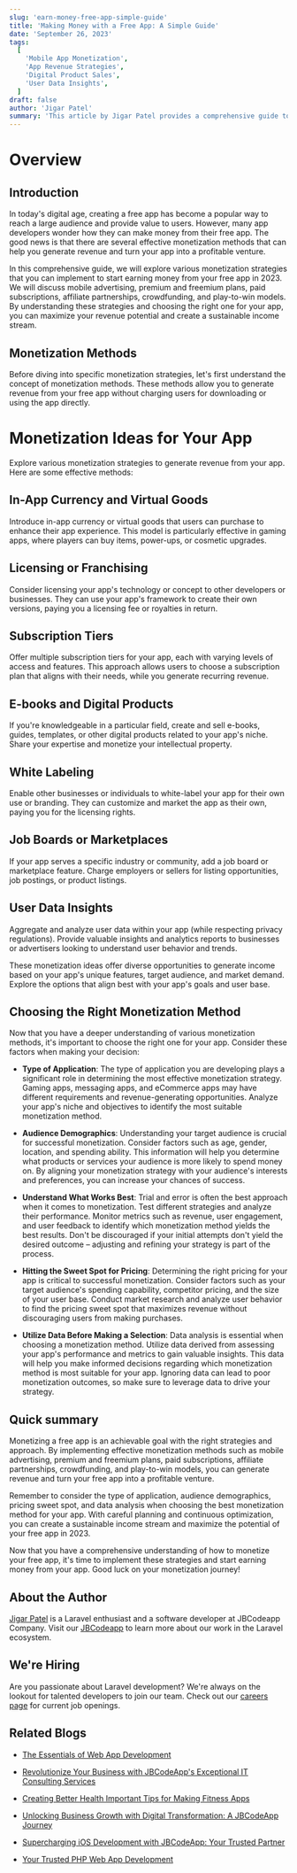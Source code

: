```yaml
---
slug: 'earn-money-free-app-simple-guide'
title: 'Making Money with a Free App: A Simple Guide'
date: 'September 26, 2023'
tags:
  [
    'Mobile App Monetization',
    'App Revenue Strategies',
    'Digital Product Sales',
    'User Data Insights',
  ]
draft: false
author: 'Jigar Patel'
summary: 'This article by Jigar Patel provides a comprehensive guide to monetizing free mobile apps in 2023, exploring diverse strategies and emphasizing the importance of data-driven decision-making for successful revenue generation.'
---
```


# Overview

<TOCInline toc={props.toc} exclude="Overview" toHeading={2} defaultimage="" />

## Introduction

In today's digital age, creating a free app has become a popular way to reach a large audience and provide value to users. However, many app developers wonder how they can make money from their free app. The good news is that there are several effective monetization methods that can help you generate revenue and turn your app into a profitable venture.

In this comprehensive guide, we will explore various monetization strategies that you can implement to start earning money from your free app in 2023. We will discuss mobile advertising, premium and freemium plans, paid subscriptions, affiliate partnerships, crowdfunding, and play-to-win models. By understanding these strategies and choosing the right one for your app, you can maximize your revenue potential and create a sustainable income stream.

## Monetization Methods

Before diving into specific monetization strategies, let's first understand the concept of monetization methods. These methods allow you to generate revenue from your free app without charging users for downloading or using the app directly.

# Monetization Ideas for Your App

Explore various monetization strategies to generate revenue from your app. Here are some effective methods:

## In-App Currency and Virtual Goods

Introduce in-app currency or virtual goods that users can purchase to enhance their app experience. This model is particularly effective in gaming apps, where players can buy items, power-ups, or cosmetic upgrades.

## Licensing or Franchising

Consider licensing your app's technology or concept to other developers or businesses. They can use your app's framework to create their own versions, paying you a licensing fee or royalties in return.

## Subscription Tiers

Offer multiple subscription tiers for your app, each with varying levels of access and features. This approach allows users to choose a subscription plan that aligns with their needs, while you generate recurring revenue.

## E-books and Digital Products

If you're knowledgeable in a particular field, create and sell e-books, guides, templates, or other digital products related to your app's niche. Share your expertise and monetize your intellectual property.

## White Labeling

Enable other businesses or individuals to white-label your app for their own use or branding. They can customize and market the app as their own, paying you for the licensing rights.

## Job Boards or Marketplaces

If your app serves a specific industry or community, add a job board or marketplace feature. Charge employers or sellers for listing opportunities, job postings, or product listings.

## User Data Insights

Aggregate and analyze user data within your app (while respecting privacy regulations). Provide valuable insights and analytics reports to businesses or advertisers looking to understand user behavior and trends.

These monetization ideas offer diverse opportunities to generate income based on your app's unique features, target audience, and market demand. Explore the options that align best with your app's goals and user base.

## Choosing the Right Monetization Method

Now that you have a deeper understanding of various monetization methods, it's important to choose the right one for your app. Consider these factors when making your decision:

- **Type of Application**: The type of application you are developing plays a significant role in determining the most effective monetization strategy. Gaming apps, messaging apps, and eCommerce apps may have different requirements and revenue-generating opportunities. Analyze your app's niche and objectives to identify the most suitable monetization method.

- **Audience Demographics**: Understanding your target audience is crucial for successful monetization. Consider factors such as age, gender, location, and spending ability. This information will help you determine what products or services your audience is more likely to spend money on. By aligning your monetization strategy with your audience's interests and preferences, you can increase your chances of success.

- **Understand What Works Best**: Trial and error is often the best approach when it comes to monetization. Test different strategies and analyze their performance. Monitor metrics such as revenue, user engagement, and user feedback to identify which monetization method yields the best results. Don't be discouraged if your initial attempts don't yield the desired outcome – adjusting and refining your strategy is part of the process.

- **Hitting the Sweet Spot for Pricing**: Determining the right pricing for your app is critical to successful monetization. Consider factors such as your target audience's spending capability, competitor pricing, and the size of your user base. Conduct market research and analyze user behavior to find the pricing sweet spot that maximizes revenue without discouraging users from making purchases.

- **Utilize Data Before Making a Selection**: Data analysis is essential when choosing a monetization method. Utilize data derived from assessing your app's performance and metrics to gain valuable insights. This data will help you make informed decisions regarding which monetization method is most suitable for your app. Ignoring data can lead to poor monetization outcomes, so make sure to leverage data to drive your strategy.

## Quick summary

Monetizing a free app is an achievable goal with the right strategies and approach. By implementing effective monetization methods such as mobile advertising, premium and freemium plans, paid subscriptions, affiliate partnerships, crowdfunding, and play-to-win models, you can generate revenue and turn your free app into a profitable venture.

Remember to consider the type of application, audience demographics, pricing sweet spot, and data analysis when choosing the best monetization method for your app. With careful planning and continuous optimization, you can create a sustainable income stream and maximize the potential of your free app in 2023.

Now that you have a comprehensive understanding of how to monetize your free app, it's time to implement these strategies and start earning money from your app. Good luck on your monetization journey!

## About the Author

[Jigar Patel](https://expertlaravel.com) is a Laravel enthusiast and a software developer at JBCodeapp Company. Visit our [JBCodeapp](https://jbcodeapp.com) to learn more about our work in the Laravel ecosystem.

## We're Hiring

Are you passionate about Laravel development? We're always on the lookout for talented developers to join our team. Check out our [careers page](https://jbcodeapp.com/career) for current job openings.

## Related Blogs

- [The Essentials of Web App Development](essentials-of-web-app-development)

- [Revolutionize Your Business with JBCodeApp's Exceptional IT Consulting Services](expert-it-consulting-services-jbcodeapp)

- [Creating Better Health Important Tips for Making Fitness Apps](fitness-app-development-tips)

- [Unlocking Business Growth with Digital Transformation: A JBCodeApp Journey](jbcodeapp-guide-future-ready-business)

- [Supercharging iOS Development with JBCodeApp: Your Trusted Partner](supercharging-ios-development-jbcodeapp)

- [Your Trusted PHP Web App Development](trusted-php-web-app-development-partner)
